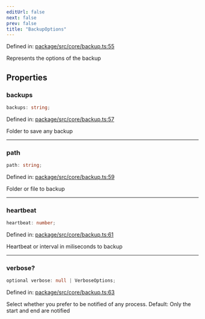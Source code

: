 ```yaml
---
editUrl: false
next: false
prev: false
title: "BackupOptions"
---
```


Defined in: [package/src/core/backup.ts:55](https://github.com/KingsBeCattz/ezdd/blob/8128187f4e3c49c29f09b0ea64f2ec7d4b54b8e5/package/src/core/backup.ts#L55)

Represents the options of the backup

## Properties

### backups

```ts
backups: string;
```

Defined in: [package/src/core/backup.ts:57](https://github.com/KingsBeCattz/ezdd/blob/8128187f4e3c49c29f09b0ea64f2ec7d4b54b8e5/package/src/core/backup.ts#L57)

Folder to save any backup

***

### path

```ts
path: string;
```

Defined in: [package/src/core/backup.ts:59](https://github.com/KingsBeCattz/ezdd/blob/8128187f4e3c49c29f09b0ea64f2ec7d4b54b8e5/package/src/core/backup.ts#L59)

Folder or file to backup

***

### heartbeat

```ts
heartbeat: number;
```

Defined in: [package/src/core/backup.ts:61](https://github.com/KingsBeCattz/ezdd/blob/8128187f4e3c49c29f09b0ea64f2ec7d4b54b8e5/package/src/core/backup.ts#L61)

Heartbeat or interval in miliseconds to backup

***

### verbose?

```ts
optional verbose: null | VerboseOptions;
```

Defined in: [package/src/core/backup.ts:63](https://github.com/KingsBeCattz/ezdd/blob/8128187f4e3c49c29f09b0ea64f2ec7d4b54b8e5/package/src/core/backup.ts#L63)

Select whether you prefer to be notified of any process. Default: Only the start and end are notified
